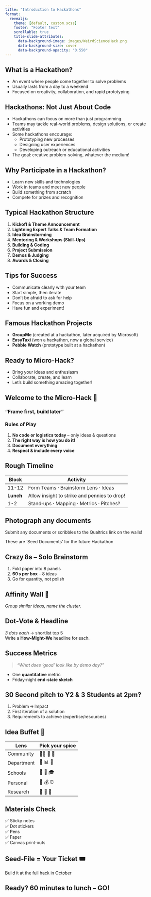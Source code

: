 ```yaml
---
title: "Introduction to Hackathons"
format: 
  revealjs: 
    theme: [default, custom.scss]
    footer: "Footer text"
    scrollable: true
    title-slide-attributes: 
      data-background-image: images/WeirdScienceHack.png
      data-background-size: cover
      data-background-opacity: "0.550"
---
```


## What is a Hackathon?

-   An event where people come together to solve problems
-   Usually lasts from a day to a weekend
-   Focused on creativity, collaboration, and rapid prototyping

## Hackathons: Not Just About Code

-   Hackathons can focus on more than just programming
-   Teams may tackle real-world problems, design solutions, or create activities
-   Some hackathons encourage:
    -   Prototyping new processes
    -   Designing user experiences
    -   Developing outreach or educational activities
-   The goal: creative problem-solving, whatever the medium!

## Why Participate in a Hackathon?

-   Learn new skills and technologies
-   Work in teams and meet new people
-   Build something from scratch
-   Compete for prizes and recognition

## Typical Hackathon Structure

1.  **Kickoff & Theme Announcement**
2.  **Lightning Expert Talks & Team Formation**
3.  **Idea Brainstorming**
4.  **Mentoring & Workshops (Skill-Ups)**
5.  **Building & Coding**
6.  **Project Submission**
7.  **Demos & Judging**
8.  **Awards & Closing**

## Tips for Success

-   Communicate clearly with your team
-   Start simple, then iterate
-   Don’t be afraid to ask for help
-   Focus on a working demo
-   Have fun and experiment!

## Famous Hackathon Projects

-   **GroupMe** (created at a hackathon, later acquired by Microsoft)
-   **EasyTaxi** (won a hackathon, now a global service)
-   **Pebble Watch** (prototype built at a hackathon)

## Ready to Micro-Hack?

-   Bring your ideas and enthusiasm
-   Collaborate, create, and learn
-   Let’s build something amazing together!

## Welcome to the Micro‑Hack 🚀

### “Frame first, build later”

### Rules of Play

1.  **No code or logistics today** – only ideas & questions\
2.  **The right way is how you do it!**\
3.  **Document everything**\
4.  **Respect & include every voice**

## Rough Timeline

| Block     | Activity                                     |
|-----------|----------------------------------------------|
| 11-12     | Form Teams · Brainstorm Lens · Ideas         |
| **Lunch** | Allow insight to strike and pennies to drop! |
| 1-2       | Stand‑ups · Mapping · Metrics · Pitches?     |

## Photograph any documents

Submit any documents or scribbles to the Qualtrics link on the walls!

These are 'Seed Documents' for the future Hackathon

## Crazy 8s – Solo Brainstorm

1.  Fold paper into 8 panels\
2.  **60 s per box** – 8 ideas\
3.  Go for quantity, not polish

## Affinity Wall 🔖

*Group similar ideas, name the cluster.*

## Dot‑Vote & Headline

*3 dots each* → shortlist top 5\
Write a **How‑Might‑We** headline for each.

## Success Metrics

> *“What does ‘good’ look like by demo day?”*

-   One **quantitative** metric\
-   Friday‑night **end‑state sketch**

## 30 Second pitch to Y2 & 3 Students at 2pm?

1.  Problem → Impact\
2.  First iteration of a solution\
3.  Requirements to achieve (expertise/resources)

## Idea Buffet 🍿

| Lens       | Pick your spice |
|------------|-----------------|
| Community  | 🧑‍⚕️ 📱 🐾        |
| Department | 🏅 📊 🍰        |
| Schools    | 🧪 🎪 🎓        |
| Personal   | 💼 💰 ⏰        |
| Research   | 🧬 🤖 👀        |

## Materials Check

✅ Sticky notes\
✅ Dot stickers\
✅ Pens\
✅ Faper\
✅ Canvas print‑outs\

## Seed‑File = Your Ticket 🎟️

Build it at the full hack in October

## Ready? 60 minutes to lunch – **GO!**

```{=html}
<style>
.reveal section h1, .reveal section h2 { font-weight: 800; }
</style>
```
